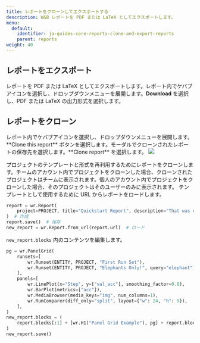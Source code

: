 ---
title: レポートをクローンしてエクスポートする
description: W&B レポートを PDF または LaTeX としてエクスポートします。
menu:
  default:
    identifier: ja-guides-core-reports-clone-and-export-reports
    parent: reports
weight: 40
---

## レポートをエクスポート

レポートを PDF または LaTeX としてエクスポートします。レポート内でケバブアイコンを選択し、ドロップダウンメニューを展開します。**Download** を選択し、PDF または LaTeX の出力形式を選択します。

## レポートをクローン

<Tabs>
<Tab title="App UI">
レポート内でケバブアイコンを選択し、ドロップダウンメニューを展開します。**Clone this report** ボタンを選択します。モーダルでクローンされたレポートの保存先を選択します。**Clone report** を選択します。

<Frame>
    <img src="/images/reports/clone_reports.gif"  />
</Frame>

プロジェクトのテンプレートと形式を再利用するためにレポートをクローンします。チームのアカウント内でプロジェクトをクローンした場合、クローンされたプロジェクトはチームに表示されます。個人のアカウント内でプロジェクトをクローンした場合、そのプロジェクトはそのユーザーのみに表示されます。
</Tab>
<Tab title="Python SDK">
テンプレートとして使用するために URL からレポートをロードします。

```python
report = wr.Report(
    project=PROJECT, title="Quickstart Report", description="That was easy!"
)  # 作成
report.save()  # 保存
new_report = wr.Report.from_url(report.url)  # ロード
```

`new_report.blocks` 内のコンテンツを編集します。

```python
pg = wr.PanelGrid(
    runsets=[
        wr.Runset(ENTITY, PROJECT, "First Run Set"),
        wr.Runset(ENTITY, PROJECT, "Elephants Only!", query="elephant"),
    ],
    panels=[
        wr.LinePlot(x="Step", y=["val_acc"], smoothing_factor=0.8),
        wr.BarPlot(metrics=["acc"]),
        wr.MediaBrowser(media_keys="img", num_columns=1),
        wr.RunComparer(diff_only="split", layout={"w": 24, "h": 9}),
    ],
)
new_report.blocks = (
    report.blocks[:1] + [wr.H1("Panel Grid Example"), pg] + report.blocks[1:]
)
new_report.save()
```
</Tab>
</Tabs>